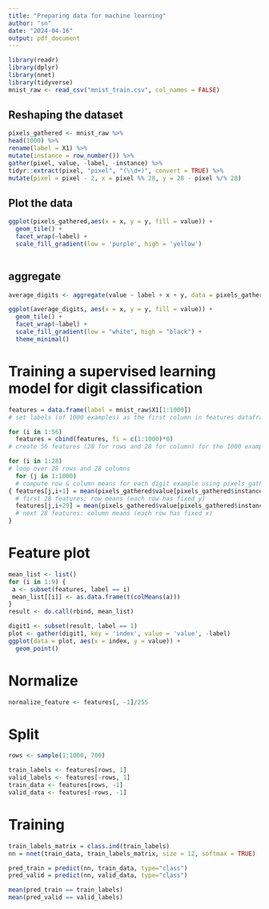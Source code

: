```yaml
---
title: "Preparing data for machine learning"
author: "sn"
date: "2024-04-16"
output: pdf_document
---
```


```r
library(readr)
library(dplyr)
library(nnet)
library(tidyverse)
mnist_raw <- read_csv("mnist_train.csv", col_names = FALSE)
```

## Reshaping the dataset

```r
pixels_gathered <- mnist_raw %>%
head(1000) %>%
rename(label = X1) %>%
mutate(instance = row_number()) %>%
gather(pixel, value, -label, -instance) %>%
tidyr::extract(pixel, "pixel", "(\\d+)", convert = TRUE) %>%
mutate(pixel = pixel - 2, x = pixel %% 28, y = 28 - pixel %/% 28)
```

## Plot the data

```r
ggplot(pixels_gathered,aes(x = x, y = y, fill = value)) +
  geom_tile() +
  facet_wrap(~label) +
  scale_fill_gradient(low = 'purple', high = 'yellow') 
  
```
## aggregate

```r
average_digits <- aggregate(value ~ label + x + y, data = pixels_gathered, FUN = mean)

ggplot(average_digits, aes(x = x, y = y, fill = value)) +
  geom_tile() +
  facet_wrap(~label) +
  scale_fill_gradient(low = "white", high = "black") + 
  theme_minimal()  
```

# Training a supervised learning model for digit classification

```r
features = data.frame(label = mnist_raw$X1[1:1000])
# set labels (of 1000 examples) as the first column in features dataframe

for (i in 1:56)
  features = cbind(features, fi = c(1:1000)*0)
# create 56 features (28 for rows and 28 for column) for the 1000 examples

for (i in 1:28)
# loop over 28 rows and 28 columns
  for (j in 1:1000)
  # compute row & column means for each digit example using pixels_gathered
{ features[j,i+1] = mean(pixels_gathered$value[pixels_gathered$instance==j & pixels_gathered$y==i]);
  # first 28 features: row means (each row has fixed y)
  features[j,i+29] = mean(pixels_gathered$value[pixels_gathered$instance==j & pixels_gathered$x==i-1]);
  # next 28 features: column means (each row has fixed x)
}
```

# Feature plot

```r
mean_list <- list()
for (i in 1:9) {
 a <- subset(features, label == i)
 mean_list[[i]] <- as.data.frame(t(colMeans(a)))
}
result <- do.call(rbind, mean_list)

digit1 <- subset(result, label == 1)
plot <- gather(digit1, key = 'index', value = 'value', -label)
ggplot(data = plot, aes(x = index, y = value)) +
  geom_point()
```

# Normalize

```r
normalize_feature <- features[, -1]/255
```

# Split

```r
rows <- sample(1:1000, 700)

train_labels <- features[rows, 1]
valid_labels <- features[-rows, 1]
train_data <- features[rows, -1]
valid_data <- features[-rows, -1]
```

# Training

```r
train_labels_matrix = class.ind(train_labels)
nn = nnet(train_data, train_labels_matrix, size = 12, softmax = TRUE)

```

```r
pred_train = predict(nn, train_data, type="class")
pred_valid = predict(nn, valid_data, type="class")

mean(pred_train == train_labels)
mean(pred_valid == valid_labels)

```